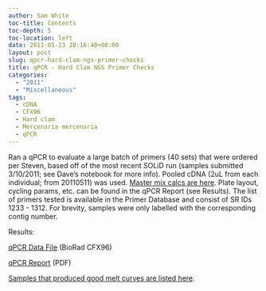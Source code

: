 ```yaml
---
author: Sam White
toc-title: Contents
toc-depth: 5
toc-location: left
date: 2011-05-23 20:16:40+00:00
layout: post
slug: qpcr-hard-clam-ngs-primer-checks
title: qPCR - Hard Clam NGS Primer Checks
categories:
  - "2011"
  - "Miscellaneous"
tags:
  - cDNA
  - CFX96
  - Hard clam
  - Mercenaria mercenaria
  - qPCR
---
```


Ran a qPCR to evaluate a large batch of primers (40 sets) that were ordered per Steven, based off of the most recent SOLiD run (samples submitted 3/10/2011; see Dave's notebook for more info). Pooled cDNA (2uL from each individual; from 20110511) was used. [Master mix calcs are here](https://eagle.fish.washington.edu/Arabidopsis/Notebook%20Workup%20Files/20110523-01.jpg). Plate layout, cycling params, etc. can be found in the qPCR Report (see Results). The list of primers tested is available in the Primer Database and consist of SR IDs 1233 - 1312. For brevity, samples were only labelled with the corresponding contig number.

Results:

[qPCR Data File](https://eagle.fish.washington.edu/Arabidopsis/qPCR/CFX96/Roberts%20Lab_2011-05-23%2013-37-18_CC009827.pcrd) (BioRad CFX96)

[qPCR Report](https://eagle.fish.washington.edu/Arabidopsis/qPCR/CFX96/Roberts%20Lab_2011-05-23%2013-37-18_CC009827.pdf) (PDF)

[Samples that produced good melt curves are listed here](https://eagle.fish.washington.edu/Arabidopsis/Notebook%20Workup%20Files/20110523-02.jpg).

